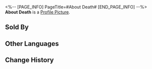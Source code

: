<%-- [PAGE_INFO]
PageTitle=#About Death#
[END_PAGE_INFO] --%>
{{Stub|Location information}}
{{Item Infobox
|id          = 223024
|image       = Dreamscape Pass Sticker Text.png
|type        = Dreamscape Pass Sticker
|type2       = Big Squanderer Stickers
|invCategory = 
|rarity      = 4
|effect      = Digital stickers that can be used to decorate the pages of the Dreamtour Handbook. They come in many different styles.
|description = 
|source1     = [[Encourage the (amateur) stand-up comedian Jay]]
}}
{{Description|Here, you can literally experience "laughing yourself to death."}}
'''About Death''' is a [[Profile Picture]].

==Sold By==
{{Shop Availability}}

==Other Languages==
{{Other Languages
|en   = About Death
|zhs  = 有关死亡
|zht  = 有關死亡
|ja   = 死について
|ko   = 죽음에 관해
|es   = Acerca de la muerte
|fr   = À propos de la mort
|ru   = О смерти
|th   = เกี่ยวกับความตาย
|vi   = Về Cái Chết
|de   = Über Tod
|id   = Tentang Kematian
|pt   = Sobre a Morte
}}

==Change History==
{{Change History|2.0}}